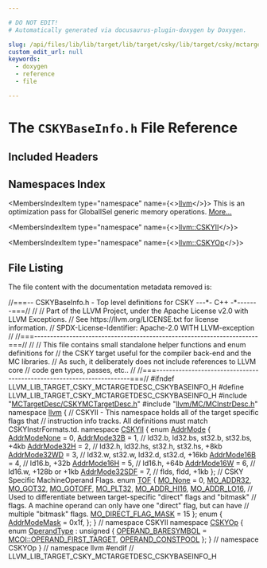 ```yaml
---

# DO NOT EDIT!
# Automatically generated via docusaurus-plugin-doxygen by Doxygen.

slug: /api/files/lib/lib/target/lib/target/csky/lib/target/csky/mctargetdesc/cskybaseinfo-h
custom_edit_url: null
keywords:
  - doxygen
  - reference
  - file

---
```





# The `CSKYBaseInfo.h` File Reference

<DoxygenPage pluginConfig={pluginConfig}>



## Included Headers

<IncludesList>
<IncludesListItem
  filePath="MCTargetDesc/CSKYMCTargetDesc.h"
  permalink="/docs/api/files/lib/lib/target/lib/target/csky/lib/target/csky/mctargetdesc/cskymctargetdesc-h"
  isLocal="true" />
<IncludesListItem
  filePath="llvm/MC/MCInstrDesc.h"
  permalink="/docs/api/files/include/include/llvm/include/llvm/mc/mcinstrdesc-h"
  isLocal="true" />
</IncludesList>

## Namespaces Index

<MembersIndex>

<MembersIndexItem
  type="namespace"
  name={<><a href="/docs/api/namespaces/llvm">llvm</a></>}>
This is an optimization pass for GlobalISel generic memory operations. <a href="/docs/api/namespaces/llvm/#details">More...</a>
</MembersIndexItem>

<MembersIndexItem
  type="namespace"
  name={<><a href="/docs/api/namespaces/llvm/cskyii">llvm::CSKYII</a></>}>
</MembersIndexItem>

<MembersIndexItem
  type="namespace"
  name={<><a href="/docs/api/namespaces/llvm/cskyop">llvm::CSKYOp</a></>}>
</MembersIndexItem>

</MembersIndex>


## File Listing

The file content with the documentation metadata removed is:

<ProgramListing>

<Link id="l00001" /><CodeLine lineNumber="1"><Highlight kind="comment">//===-- CSKYBaseInfo.h - Top level definitions for CSKY ---&#42;- C++ -&#42;-------===//</Highlight><Highlight kind="normal"></Highlight></CodeLine>
<Link id="l00002" /><CodeLine lineNumber="2"><Highlight kind="normal"></Highlight><Highlight kind="comment">//</Highlight><Highlight kind="normal"></Highlight></CodeLine>
<Link id="l00003" /><CodeLine lineNumber="3"><Highlight kind="normal"></Highlight><Highlight kind="comment">// Part of the LLVM Project, under the Apache License v2.0 with LLVM Exceptions.</Highlight><Highlight kind="normal"></Highlight></CodeLine>
<Link id="l00004" /><CodeLine lineNumber="4"><Highlight kind="normal"></Highlight><Highlight kind="comment">// See https://llvm.org/LICENSE.txt for license information.</Highlight><Highlight kind="normal"></Highlight></CodeLine>
<Link id="l00005" /><CodeLine lineNumber="5"><Highlight kind="normal"></Highlight><Highlight kind="comment">// SPDX-License-Identifier: Apache-2.0 WITH LLVM-exception</Highlight><Highlight kind="normal"></Highlight></CodeLine>
<Link id="l00006" /><CodeLine lineNumber="6"><Highlight kind="normal"></Highlight><Highlight kind="comment">//</Highlight><Highlight kind="normal"></Highlight></CodeLine>
<Link id="l00007" /><CodeLine lineNumber="7"><Highlight kind="normal"></Highlight><Highlight kind="comment">//===----------------------------------------------------------------------===//</Highlight><Highlight kind="normal"></Highlight></CodeLine>
<Link id="l00008" /><CodeLine lineNumber="8"><Highlight kind="normal"></Highlight><Highlight kind="comment">//</Highlight><Highlight kind="normal"></Highlight></CodeLine>
<Link id="l00009" /><CodeLine lineNumber="9"><Highlight kind="normal"></Highlight><Highlight kind="comment">// This file contains small standalone helper functions and enum definitions for</Highlight><Highlight kind="normal"></Highlight></CodeLine>
<Link id="l00010" /><CodeLine lineNumber="10"><Highlight kind="normal"></Highlight><Highlight kind="comment">// the CSKY target useful for the compiler back-end and the MC libraries.</Highlight><Highlight kind="normal"></Highlight></CodeLine>
<Link id="l00011" /><CodeLine lineNumber="11"><Highlight kind="normal"></Highlight><Highlight kind="comment">// As such, it deliberately does not include references to LLVM core</Highlight><Highlight kind="normal"></Highlight></CodeLine>
<Link id="l00012" /><CodeLine lineNumber="12"><Highlight kind="normal"></Highlight><Highlight kind="comment">// code gen types, passes, etc..</Highlight><Highlight kind="normal"></Highlight></CodeLine>
<Link id="l00013" /><CodeLine lineNumber="13"><Highlight kind="normal"></Highlight><Highlight kind="comment">//</Highlight><Highlight kind="normal"></Highlight></CodeLine>
<Link id="l00014" /><CodeLine lineNumber="14"><Highlight kind="normal"></Highlight><Highlight kind="comment">//===----------------------------------------------------------------------===//</Highlight><Highlight kind="normal"></Highlight></CodeLine>
<Link id="l00015" /><CodeLine lineNumber="15"><Highlight kind="normal"></Highlight></CodeLine>
<Link id="l00016" /><CodeLine lineNumber="16"><Highlight kind="normal"></Highlight><Highlight kind="preprocessor">#ifndef LLVM&#95;LIB&#95;TARGET&#95;CSKY&#95;MCTARGETDESC&#95;CSKYBASEINFO&#95;H</Highlight><Highlight kind="normal"></Highlight></CodeLine>
<Link id="l00017" /><CodeLine lineNumber="17"><Highlight kind="normal"></Highlight><Highlight kind="preprocessor">#define LLVM&#95;LIB&#95;TARGET&#95;CSKY&#95;MCTARGETDESC&#95;CSKYBASEINFO&#95;H</Highlight><Highlight kind="normal"></Highlight></CodeLine>
<Link id="l00018" /><CodeLine lineNumber="18"><Highlight kind="normal"></Highlight></CodeLine>
<Link id="l00019" /><CodeLine lineNumber="19"><Highlight kind="normal"></Highlight><Highlight kind="preprocessor">#include &quot;<a href="/docs/api/files/lib/lib/target/lib/target/csky/lib/target/csky/mctargetdesc/cskymctargetdesc-h">MCTargetDesc/CSKYMCTargetDesc.h</a>&quot;</Highlight><Highlight kind="normal"></Highlight></CodeLine>
<Link id="l00020" /><CodeLine lineNumber="20"><Highlight kind="normal"></Highlight><Highlight kind="preprocessor">#include &quot;<a href="/docs/api/files/include/include/llvm/include/llvm/mc/mcinstrdesc-h">llvm/MC/MCInstrDesc.h</a>&quot;</Highlight><Highlight kind="normal"></Highlight></CodeLine>
<Link id="l00021" /><CodeLine lineNumber="21"><Highlight kind="normal"></Highlight></CodeLine>
<Link id="l00022" /><CodeLine lineNumber="22"><Highlight kind="normal"></Highlight><Highlight kind="keyword">namespace </Highlight><Highlight kind="normal"><a href="/docs/api/namespaces/llvm">llvm</a> &#123;</Highlight></CodeLine>
<Link id="l00023" /><CodeLine lineNumber="23"><Highlight kind="normal"></Highlight></CodeLine>
<Link id="l00024" /><CodeLine lineNumber="24"><Highlight kind="normal"></Highlight><Highlight kind="comment">// CSKYII - This namespace holds all of the target specific flags that</Highlight><Highlight kind="normal"></Highlight></CodeLine>
<Link id="l00025" /><CodeLine lineNumber="25"><Highlight kind="normal"></Highlight><Highlight kind="comment">// instruction info tracks. All definitions must match CSKYInstrFormats.td.</Highlight><Highlight kind="normal"></Highlight></CodeLine>
<Link id="l00026" /><CodeLine lineNumber="26" lineLink="/docs/api/namespaces/llvm/cskyii"><Highlight kind="normal"></Highlight><Highlight kind="keyword">namespace </Highlight><Highlight kind="normal"><a href="/docs/api/namespaces/llvm/cskyii">CSKYII</a> &#123;</Highlight></CodeLine>
<Link id="l00027" /><CodeLine lineNumber="27"><Highlight kind="normal"></Highlight></CodeLine>
<Link id="l00028" /><CodeLine lineNumber="28" lineLink="/docs/api/namespaces/llvm/cskyii/#a7c885c9b4b58e218f08493cac4b063a1"><Highlight kind="normal"></Highlight><Highlight kind="keyword">enum</Highlight><Highlight kind="normal"> <a href="/docs/api/namespaces/llvm/cskyii/#a7c885c9b4b58e218f08493cac4b063a1">AddrMode</a> &#123;</Highlight></CodeLine>
<Link id="l00029" /><CodeLine lineNumber="29" lineLink="/docs/api/namespaces/llvm/cskyii/#a7c885c9b4b58e218f08493cac4b063a1a0e638ac38a2749d41d2cadca4e887732"><Highlight kind="normal">  <a href="/docs/api/namespaces/llvm/cskyii/#a7c885c9b4b58e218f08493cac4b063a1a0e638ac38a2749d41d2cadca4e887732">AddrModeNone</a> = 0,</Highlight></CodeLine>
<Link id="l00030" /><CodeLine lineNumber="30" lineLink="/docs/api/namespaces/llvm/cskyii/#a7c885c9b4b58e218f08493cac4b063a1ab4a82e98c86e8b40c10a62fe46373df6"><Highlight kind="normal">  <a href="/docs/api/namespaces/llvm/cskyii/#a7c885c9b4b58e218f08493cac4b063a1ab4a82e98c86e8b40c10a62fe46373df6">AddrMode32B</a> = 1,   </Highlight><Highlight kind="comment">// ld32.b, ld32.bs, st32.b, st32.bs, +4kb</Highlight><Highlight kind="normal"></Highlight></CodeLine>
<Link id="l00031" /><CodeLine lineNumber="31" lineLink="/docs/api/namespaces/llvm/cskyii/#a7c885c9b4b58e218f08493cac4b063a1a22a48ca582683625d3909c733334838a"><Highlight kind="normal">  <a href="/docs/api/namespaces/llvm/cskyii/#a7c885c9b4b58e218f08493cac4b063a1a22a48ca582683625d3909c733334838a">AddrMode32H</a> = 2,   </Highlight><Highlight kind="comment">// ld32.h, ld32.hs, st32.h, st32.hs, +8kb</Highlight><Highlight kind="normal"></Highlight></CodeLine>
<Link id="l00032" /><CodeLine lineNumber="32" lineLink="/docs/api/namespaces/llvm/cskyii/#a7c885c9b4b58e218f08493cac4b063a1a11b19e3ae1624051aacf087d499fe247"><Highlight kind="normal">  <a href="/docs/api/namespaces/llvm/cskyii/#a7c885c9b4b58e218f08493cac4b063a1a11b19e3ae1624051aacf087d499fe247">AddrMode32WD</a> = 3,  </Highlight><Highlight kind="comment">// ld32.w, st32.w, ld32.d, st32.d, +16kb</Highlight><Highlight kind="normal"></Highlight></CodeLine>
<Link id="l00033" /><CodeLine lineNumber="33" lineLink="/docs/api/namespaces/llvm/cskyii/#a7c885c9b4b58e218f08493cac4b063a1a99f1a027f5463baeb6715f093d442211"><Highlight kind="normal">  <a href="/docs/api/namespaces/llvm/cskyii/#a7c885c9b4b58e218f08493cac4b063a1a99f1a027f5463baeb6715f093d442211">AddrMode16B</a> = 4,   </Highlight><Highlight kind="comment">// ld16.b, +32b</Highlight><Highlight kind="normal"></Highlight></CodeLine>
<Link id="l00034" /><CodeLine lineNumber="34" lineLink="/docs/api/namespaces/llvm/cskyii/#a7c885c9b4b58e218f08493cac4b063a1ae00ccd16c4c437f2c7bce7514f64837b"><Highlight kind="normal">  <a href="/docs/api/namespaces/llvm/cskyii/#a7c885c9b4b58e218f08493cac4b063a1ae00ccd16c4c437f2c7bce7514f64837b">AddrMode16H</a> = 5,   </Highlight><Highlight kind="comment">// ld16.h, +64b</Highlight><Highlight kind="normal"></Highlight></CodeLine>
<Link id="l00035" /><CodeLine lineNumber="35" lineLink="/docs/api/namespaces/llvm/cskyii/#a7c885c9b4b58e218f08493cac4b063a1a6c20caf417983da3a5f04afbb180e843"><Highlight kind="normal">  <a href="/docs/api/namespaces/llvm/cskyii/#a7c885c9b4b58e218f08493cac4b063a1a6c20caf417983da3a5f04afbb180e843">AddrMode16W</a> = 6,   </Highlight><Highlight kind="comment">// ld16.w, +128b or +1kb</Highlight><Highlight kind="normal"></Highlight></CodeLine>
<Link id="l00036" /><CodeLine lineNumber="36" lineLink="/docs/api/namespaces/llvm/cskyii/#a7c885c9b4b58e218f08493cac4b063a1a3c0f8f5233f23065df1ab94ad78c5166"><Highlight kind="normal">  <a href="/docs/api/namespaces/llvm/cskyii/#a7c885c9b4b58e218f08493cac4b063a1a3c0f8f5233f23065df1ab94ad78c5166">AddrMode32SDF</a> = 7, </Highlight><Highlight kind="comment">// flds, fldd, +1kb</Highlight><Highlight kind="normal"></Highlight></CodeLine>
<Link id="l00037" /><CodeLine lineNumber="37"><Highlight kind="normal">&#125;;</Highlight></CodeLine>
<Link id="l00038" /><CodeLine lineNumber="38"><Highlight kind="normal"></Highlight></CodeLine>
<Link id="l00039" /><CodeLine lineNumber="39"><Highlight kind="normal"></Highlight><Highlight kind="comment">// CSKY Specific MachineOperand Flags.</Highlight><Highlight kind="normal"></Highlight></CodeLine>
<Link id="l00040" /><CodeLine lineNumber="40" lineLink="/docs/api/namespaces/llvm/cskyii/#a335ed414d99bdcb2ed30f721add7c390"><Highlight kind="normal"></Highlight><Highlight kind="keyword">enum</Highlight><Highlight kind="normal"> <a href="/docs/api/namespaces/llvm/cskyii/#a335ed414d99bdcb2ed30f721add7c390">TOF</a> &#123;</Highlight></CodeLine>
<Link id="l00041" /><CodeLine lineNumber="41" lineLink="/docs/api/namespaces/llvm/cskyii/#a335ed414d99bdcb2ed30f721add7c390a27b1c1f012ff84c6ee55f7f3c60e2acf"><Highlight kind="normal">  <a href="/docs/api/namespaces/llvm/cskyii/#a335ed414d99bdcb2ed30f721add7c390a27b1c1f012ff84c6ee55f7f3c60e2acf">MO&#95;None</a> = 0,</Highlight></CodeLine>
<Link id="l00042" /><CodeLine lineNumber="42" lineLink="/docs/api/namespaces/llvm/cskyii/#a335ed414d99bdcb2ed30f721add7c390aa61d170bce279df93a6e03741e2a6a67"><Highlight kind="normal">  <a href="/docs/api/namespaces/llvm/cskyii/#a335ed414d99bdcb2ed30f721add7c390aa61d170bce279df93a6e03741e2a6a67">MO&#95;ADDR32</a>,</Highlight></CodeLine>
<Link id="l00043" /><CodeLine lineNumber="43" lineLink="/docs/api/namespaces/llvm/cskyii/#a335ed414d99bdcb2ed30f721add7c390ae95deac41224f1182bfc44d55e7d8cd0"><Highlight kind="normal">  <a href="/docs/api/namespaces/llvm/cskyii/#a335ed414d99bdcb2ed30f721add7c390ae95deac41224f1182bfc44d55e7d8cd0">MO&#95;GOT32</a>,</Highlight></CodeLine>
<Link id="l00044" /><CodeLine lineNumber="44" lineLink="/docs/api/namespaces/llvm/cskyii/#a335ed414d99bdcb2ed30f721add7c390a5e87a1ebcc2ec67a9bef2bc4a5c38e4f"><Highlight kind="normal">  <a href="/docs/api/namespaces/llvm/cskyii/#a335ed414d99bdcb2ed30f721add7c390a5e87a1ebcc2ec67a9bef2bc4a5c38e4f">MO&#95;GOTOFF</a>,</Highlight></CodeLine>
<Link id="l00045" /><CodeLine lineNumber="45" lineLink="/docs/api/namespaces/llvm/cskyii/#a335ed414d99bdcb2ed30f721add7c390aaa3d897f90c850a4958ab40af5d413db"><Highlight kind="normal">  <a href="/docs/api/namespaces/llvm/cskyii/#a335ed414d99bdcb2ed30f721add7c390aaa3d897f90c850a4958ab40af5d413db">MO&#95;PLT32</a>,</Highlight></CodeLine>
<Link id="l00046" /><CodeLine lineNumber="46" lineLink="/docs/api/namespaces/llvm/cskyii/#a335ed414d99bdcb2ed30f721add7c390a174bbed62fe59b5ef38811f8b7263e75"><Highlight kind="normal">  <a href="/docs/api/namespaces/llvm/cskyii/#a335ed414d99bdcb2ed30f721add7c390a174bbed62fe59b5ef38811f8b7263e75">MO&#95;ADDR&#95;HI16</a>,</Highlight></CodeLine>
<Link id="l00047" /><CodeLine lineNumber="47" lineLink="/docs/api/namespaces/llvm/cskyii/#a335ed414d99bdcb2ed30f721add7c390ab41d16abeecedbc75f321ff110489e17"><Highlight kind="normal">  <a href="/docs/api/namespaces/llvm/cskyii/#a335ed414d99bdcb2ed30f721add7c390ab41d16abeecedbc75f321ff110489e17">MO&#95;ADDR&#95;LO16</a>,</Highlight></CodeLine>
<Link id="l00048" /><CodeLine lineNumber="48"><Highlight kind="normal"></Highlight></CodeLine>
<Link id="l00049" /><CodeLine lineNumber="49"><Highlight kind="normal">  </Highlight><Highlight kind="comment">// Used to differentiate between target-specific &quot;direct&quot; flags and &quot;bitmask&quot;</Highlight><Highlight kind="normal"></Highlight></CodeLine>
<Link id="l00050" /><CodeLine lineNumber="50"><Highlight kind="normal">  </Highlight><Highlight kind="comment">// flags. A machine operand can only have one &quot;direct&quot; flag, but can have</Highlight><Highlight kind="normal"></Highlight></CodeLine>
<Link id="l00051" /><CodeLine lineNumber="51"><Highlight kind="normal">  </Highlight><Highlight kind="comment">// multiple &quot;bitmask&quot; flags.</Highlight><Highlight kind="normal"></Highlight></CodeLine>
<Link id="l00052" /><CodeLine lineNumber="52" lineLink="/docs/api/namespaces/llvm/cskyii/#a335ed414d99bdcb2ed30f721add7c390a6cfd8ae406d65202690253dd9fce73e6"><Highlight kind="normal">  <a href="/docs/api/namespaces/llvm/cskyii/#a335ed414d99bdcb2ed30f721add7c390a6cfd8ae406d65202690253dd9fce73e6">MO&#95;DIRECT&#95;FLAG&#95;MASK</a> = 15</Highlight></CodeLine>
<Link id="l00053" /><CodeLine lineNumber="53"><Highlight kind="normal">&#125;;</Highlight></CodeLine>
<Link id="l00054" /><CodeLine lineNumber="54"><Highlight kind="normal"></Highlight></CodeLine>
<Link id="l00055" /><CodeLine lineNumber="55"><Highlight kind="normal"></Highlight><Highlight kind="keyword">enum</Highlight><Highlight kind="normal"> &#123;</Highlight></CodeLine>
<Link id="l00056" /><CodeLine lineNumber="56" lineLink="/docs/api/namespaces/llvm/cskyii/#a292743075275955fa2fffa48be6c1c9dad09a641fcc2ffe8ed85f133acd924705"><Highlight kind="normal">  <a href="/docs/api/namespaces/llvm/cskyii/#a292743075275955fa2fffa48be6c1c9dad09a641fcc2ffe8ed85f133acd924705">AddrModeMask</a> = 0x1f,</Highlight></CodeLine>
<Link id="l00057" /><CodeLine lineNumber="57"><Highlight kind="normal">&#125;;</Highlight></CodeLine>
<Link id="l00058" /><CodeLine lineNumber="58"><Highlight kind="normal"></Highlight></CodeLine>
<Link id="l00059" /><CodeLine lineNumber="59"><Highlight kind="normal">&#125; </Highlight><Highlight kind="comment">// namespace CSKYII</Highlight><Highlight kind="normal"></Highlight></CodeLine>
<Link id="l00060" /><CodeLine lineNumber="60"><Highlight kind="normal"></Highlight></CodeLine>
<Link id="l00061" /><CodeLine lineNumber="61" lineLink="/docs/api/namespaces/llvm/cskyop"><Highlight kind="normal"></Highlight><Highlight kind="keyword">namespace </Highlight><Highlight kind="normal"><a href="/docs/api/namespaces/llvm/cskyop">CSKYOp</a> &#123;</Highlight></CodeLine>
<Link id="l00062" /><CodeLine lineNumber="62" lineLink="/docs/api/namespaces/llvm/cskyop/#ae49ba5b3905f9c5e96c7c1447ae86dcb"><Highlight kind="normal"></Highlight><Highlight kind="keyword">enum</Highlight><Highlight kind="normal"> <a href="/docs/api/namespaces/llvm/cskyop/#ae49ba5b3905f9c5e96c7c1447ae86dcb">OperandType</a> : </Highlight><Highlight kind="keywordtype">unsigned</Highlight><Highlight kind="normal"> &#123;</Highlight></CodeLine>
<Link id="l00063" /><CodeLine lineNumber="63" lineLink="/docs/api/namespaces/llvm/cskyop/#ae49ba5b3905f9c5e96c7c1447ae86dcba8b1243f560c2efa4d903d3febe8a7789"><Highlight kind="normal">  <a href="/docs/api/namespaces/llvm/cskyop/#ae49ba5b3905f9c5e96c7c1447ae86dcba8b1243f560c2efa4d903d3febe8a7789">OPERAND&#95;BARESYMBOL</a> = <a href="/docs/api/namespaces/llvm/mcoi/#ad9dfed338ec3d47f30c593ee49cbf96da6619d4370b1a40e206553ecf49e168e0">MCOI::OPERAND&#95;FIRST&#95;TARGET</a>,</Highlight></CodeLine>
<Link id="l00064" /><CodeLine lineNumber="64" lineLink="/docs/api/namespaces/llvm/cskyop/#ae49ba5b3905f9c5e96c7c1447ae86dcba72f4286cbda84f439b8da1a988804b01"><Highlight kind="normal">  <a href="/docs/api/namespaces/llvm/cskyop/#ae49ba5b3905f9c5e96c7c1447ae86dcba72f4286cbda84f439b8da1a988804b01">OPERAND&#95;CONSTPOOL</a></Highlight></CodeLine>
<Link id="l00065" /><CodeLine lineNumber="65"><Highlight kind="normal">&#125;;</Highlight></CodeLine>
<Link id="l00066" /><CodeLine lineNumber="66"><Highlight kind="normal">&#125; </Highlight><Highlight kind="comment">// namespace CSKYOp</Highlight><Highlight kind="normal"></Highlight></CodeLine>
<Link id="l00067" /><CodeLine lineNumber="67"><Highlight kind="normal"></Highlight></CodeLine>
<Link id="l00068" /><CodeLine lineNumber="68"><Highlight kind="normal">&#125; </Highlight><Highlight kind="comment">// namespace llvm</Highlight><Highlight kind="normal"></Highlight></CodeLine>
<Link id="l00069" /><CodeLine lineNumber="69"><Highlight kind="normal"></Highlight></CodeLine>
<Link id="l00070" /><CodeLine lineNumber="70"><Highlight kind="normal"></Highlight><Highlight kind="preprocessor">#endif </Highlight><Highlight kind="comment">// LLVM&#95;LIB&#95;TARGET&#95;CSKY&#95;MCTARGETDESC&#95;CSKYBASEINFO&#95;H</Highlight><Highlight kind="normal"></Highlight></CodeLine>

</ProgramListing>

</DoxygenPage>
